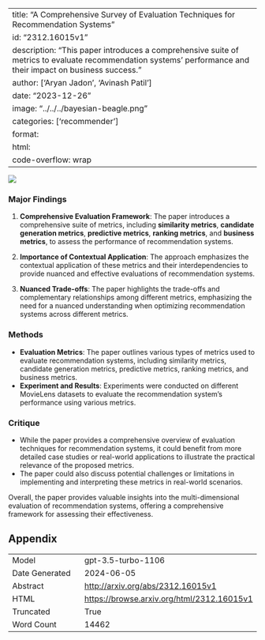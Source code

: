 
---
title: "A Comprehensive Survey of Evaluation Techniques for Recommendation Systems"
id: "2312.16015v1"
description: "This paper introduces a comprehensive suite of metrics to evaluate recommendation systems' performance and their impact on business success."
author: ['Aryan Jadon', 'Avinash Patil']
date: "2023-12-26"
image: "../../../bayesian-beagle.png"
categories: ['recommender']
format:
  html:
    code-overflow: wrap
---

![](../../../bayesian-beagle.png)

### Major Findings

1. **Comprehensive Evaluation Framework**: The paper introduces a comprehensive suite of metrics, including **similarity metrics**, **candidate generation metrics**, **predictive metrics**, **ranking metrics**, and **business metrics**, to assess the performance of recommendation systems.

2. **Importance of Contextual Application**: The approach emphasizes the contextual application of these metrics and their interdependencies to provide nuanced and effective evaluations of recommendation systems.

3. **Nuanced Trade-offs**: The paper highlights the trade-offs and complementary relationships among different metrics, emphasizing the need for a nuanced understanding when optimizing recommendation systems across different metrics.


### Methods

- **Evaluation Metrics**: The paper outlines various types of metrics used to evaluate recommendation systems, including similarity metrics, candidate generation metrics, predictive metrics, ranking metrics, and business metrics.
- **Experiment and Results**: Experiments were conducted on different MovieLens datasets to evaluate the recommendation system's performance using various metrics.


### Critique

- While the paper provides a comprehensive overview of evaluation techniques for recommendation systems, it could benefit from more detailed case studies or real-world applications to illustrate the practical relevance of the proposed metrics.
- The paper could also discuss potential challenges or limitations in implementing and interpreting these metrics in real-world scenarios.

Overall, the paper provides valuable insights into the multi-dimensional evaluation of recommendation systems, offering a comprehensive framework for assessing their effectiveness.

## Appendix

|          |          |
|----------|----------|
| Model     | gpt-3.5-turbo-1106       |
| Date Generated     | 2024-06-05       |
| Abstract | [http://arxiv.org/abs/2312.16015v1](http://arxiv.org/abs/2312.16015v1)        |
| HTML     | [https://browse.arxiv.org/html/2312.16015v1](https://browse.arxiv.org/html/2312.16015v1)       |
| Truncated       | True       |
| Word Count       | 14462       |